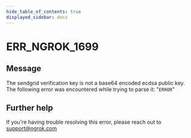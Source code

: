 ```yaml
---
hide_table_of_contents: true
displayed_sidebar: docs
---
```



# ERR_NGROK_1699

## Message

The sendgrid verification key is not a base64 encoded ecdsa public key. The following error was encountered while trying to parse it: "`ERROR`"

<ErrorDetails error="err_ngrok_1699" />

## Further help

If you're having trouble resolving this error, please reach out to [support@ngrok.com](mailto:support@ngrok.com?subject=Help%20with%20ERR_NGROK_1699)
